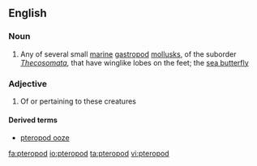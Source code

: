 ==English==

===Noun===
{{en-noun}}

# Any of several small [[marine]] [[gastropod]] [[mollusk]]s, of the suborder ''[[Thecosomata]]'', that have winglike lobes on the feet; the [[sea butterfly]]

===Adjective===
{{en-adj|-}}

# Of or pertaining to these creatures

====Derived terms====
*[[pteropod ooze]]

[[fa:pteropod]]
[[io:pteropod]]
[[ta:pteropod]]
[[vi:pteropod]]
